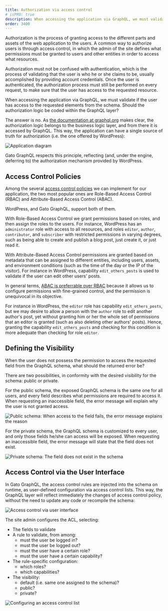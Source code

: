 ```yaml
---
title: Authorization via access control
# isPRO: true
description: When accessing the application via GraphQL, we must validate if the user has access to the requested elements from the schema. Should the authorization logic be coded within the GraphQL layer?
order: 3400
---
```


Authorization is the process of granting access to the different parts and assets of the web application to the users. A common way to authorize users is through access control, in which the admin of the site defines what permissions must be granted to users and other entities in order to access what resources.

Authorization must not be confused with authentication, which is the process of validating that the user is who he or she claims to be, usually accomplished by providing account credentials. Once the user is authenticated, the authorization process must still be performed on every request, to make sure that the user has access to the requested resource.

When accessing the application via GraphQL, we must validate if the user has access to the requested elements from the schema. Should the authorization logic be coded within the GraphQL layer?

The answer is no. As [the documentation at graphql.org](https://graphql.org/learn/authorization/) makes clear, the authorization logic belongs to the business logic layer, and from there it is accessed by GraphQL. This way, the application can have a single source of truth for authorization (i.e. the one offered by WordPress):

![Application diagram](/assets/guides/downstream/recipes/app-diagram.png "Application diagram")

Gato GraphQL respects this principle, reflecting (and, under the engine, deferring to) the authorization mechanism provided by WordPress.

## Access Control Policies

Among the several [access control policies](https://cheatsheetseries.owasp.org/cheatsheets/Access_Control_Cheat_Sheet.html#what-is-access-control) we can implement for our application, the two most popular ones are Role-Based Access Control (RBAC) and Attribute-Based Access Control (ABAC).

WordPress, and Gato GraphQL, support both of them.

With Role-Based Access Control we grant permissions based on roles, and then assign the roles to the users. For instance, WordPress has an `administrator` role with access to all resources, and roles `editor`, `author`, `contributor`, and `subscriber` with restricted permissions in varying degrees, such as being able to create and publish a blog post, just create it, or just read it.

With Attribute-Based Access Control permissions are granted based on metadata that can be assigned to different entities, including users, assets, and environment conditions (such as the time of the day or the IP of the visitor). For instance in WordPress, capability `edit_others_posts` is used to validate if the user can edit other users' posts.

In general terms, [ABAC is preferrable over RBAC](https://cheatsheetseries.owasp.org/cheatsheets/Authorization_Cheat_Sheet.html#prefer-feature-and-attribute-based-access-control-over-rbac) because it allows us to configure permissions with fine-grained control, and the permission is unequivocal in its objective.

For instance in WordPress, the `editor` role has capability `edit_others_posts`, but we may desire to allow a person with the `author` role to edit another author's post, yet without granting him or her the whole set of permissions that an editor is granted (such as also deleting other authors' posts). Hence, granting the capability `edit_others_posts` and checking for this condition is more adequate than checking for role `editor`.

## Defining the Visibility

When the user does not possess the permission to access the requested field from the GraphQL schema, what should the returned error be?

There are two possibilities, in conformity with the desired visibility for the schema: public or private.

For the public schema, the exposed GraphQL schema is the same one for all users, and every field describes what permissions are required to access it. When requesting an inaccessible field, the error message will explain why the user is not granted access.

![Public schema: When access to the field fails, the error message explains the reason](/assets/guides/downstream/recipes/public-schema-error.png "Public schema: When access to the field fails, the error message explains the reason")

For the private schema, the GraphQL schema is customized to every user, and only those fields he/she can access will be exposed. When requesting an inaccessible field, the error message will state that the field does not exist.

![Private schema: The field does not exist in the schema](/assets/guides/downstream/recipes/private-schema-error.png "Private schema: The field does not exist in the schema")

## Access Control via the User Interface

In Gato GraphQL, the access control rules are injected into the schema on runtime, as user-defined configuration via access control lists. This way, the GraphQL layer will reflect immediately the changes of access control policy, without the need to update any code or recompile the schema:

![Access control via user interface](/assets/guides/upstream-pro/access-control-list.png "Access control via user interface")

The site admin configures the ACL, selecting:

- The fields to validate
- A rule to validate, from among:
  - must the user be logged in?
  - must the user be logged out?
  - must the user have a certain role?
  - must the user have a certain capability?
- The rule-specific configuration:
  - which roles?
  - which capabilities?
- The visibility:
  - default (i.e. same one assigned to the schema)?
  - public?
  - private?

![Configuring an access control list](/assets/guides/upstream-pro/access-control.gif "Configuring an access control list")
